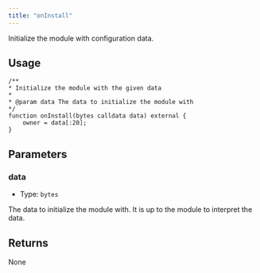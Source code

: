 ```yaml
---
title: "onInstall"
---
```


Initialize the module with configuration data.

## Usage

```solidity
/**
* Initialize the module with the given data
*
* @param data The data to initialize the module with
*/
function onInstall(bytes calldata data) external {
    owner = data[:20];
}
```

## Parameters

### data

- Type: `bytes`

The data to initialize the module with. It is up to the module to interpret the data.

## Returns

None
